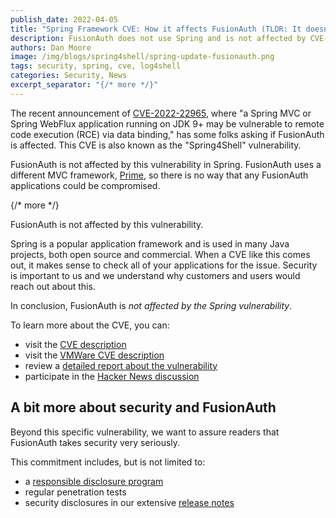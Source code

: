 ```yaml
---
publish_date: 2022-04-05 
title: "Spring Framework CVE: How it affects FusionAuth (TLDR: It doesn't)"
description: FusionAuth does not use Spring and is not affected by CVE-2022-22965
authors: Dan Moore
image: /img/blogs/spring4shell/spring-update-fusionauth.png
tags: security, spring, cve, log4shell
categories: Security, News
excerpt_separator: "{/* more */}"
---
```


The recent announcement of [CVE-2022-22965](https://nvd.nist.gov/vuln/detail/CVE-2022-22965), where "a Spring MVC or Spring WebFlux application running on JDK 9+ may be vulnerable to remote code execution (RCE) via data binding," has some folks asking if FusionAuth is affected. This CVE is also known as the "Spring4Shell" vulnerability.

FusionAuth is not affected by this vulnerability in Spring. FusionAuth uses a different MVC framework, [Prime](https://github.com/prime-framework/prime-mvc), so there is no way that any FusionAuth applications could be compromised. 

{/* more */}

<Aside type="note" nodark="true">FusionAuth is not affected by this vulnerability.</Aside>

Spring is a popular application framework and is used in many Java projects, both open source and commercial. When a CVE like this comes out, it makes sense to check all of your applications for the issue. Security is important to us and we understand why customers and users would reach out about this.

In conclusion, FusionAuth is *not affected by the Spring vulnerability*.

To learn more about the CVE, you can:

* visit the [CVE description](https://nvd.nist.gov/vuln/detail/CVE-2022-22965)
* visit the [VMWare CVE description](https://tanzu.vmware.com/security/cve-2022-22965)
* review a [detailed report about the vulnerability](https://spring.io/blog/2022/03/31/spring-framework-rce-early-announcement)
* participate in the [Hacker News discussion](https://news.ycombinator.com/item?id=30871128)

## A bit more about security and FusionAuth

Beyond this specific vulnerability, we want to assure readers that FusionAuth takes security very seriously. 

This commitment includes, but is not limited to:

* a [responsible disclosure program](/security)
* regular penetration tests
* security disclosures in our extensive [release notes](/docs/v1/tech/release-notes)

